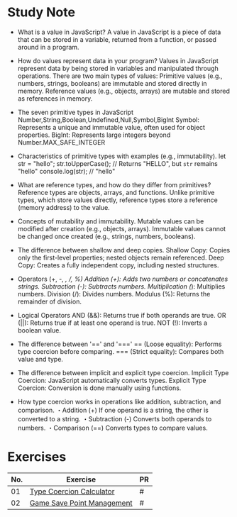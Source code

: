 # Study Note
  - What is a value in JavaScript?
  A value in JavaScript is a piece of data that can be stored in a variable, returned from a function, or passed around in a program. 

  - How do values represent data in your program?
  Values in JavaScript represent data by being stored in variables and manipulated through operations. There are two main types of values:
  Primitive values (e.g., numbers, strings, booleans) are immutable and stored directly in memory.
  Reference values (e.g., objects, arrays) are mutable and stored as references in memory.


  - The seven primitive types in JavaScript
  Number,String,Boolean,Undefined,Null,Symbol,BigInt
  Symbol: Represents a unique and immutable value, often used for object properties.
  BigInt: Represents large integers beyond Number.MAX_SAFE_INTEGER

  - Characteristics of primitive types with examples (e.g., immutability).
  let str = "hello";
  str.toUpperCase(); // Returns "HELLO", but `str` remains "hello"
  console.log(str); // "hello"
    

  - What are reference types, and how do they differ from primitives?
  Reference types are objects, arrays, and functions. Unlike primitive types, which store values directly, reference types store a reference (memory address) to the value.

  - Concepts of mutability and immutability.
  Mutable values can be modified after creation (e.g., objects, arrays).
  Immutable values cannot be changed once created (e.g., strings, numbers, booleans).

  - The difference between shallow and deep copies.
  Shallow Copy: Copies only the first-level properties; nested objects remain referenced.
  Deep Copy: Creates a fully independent copy, including nested structures.

  - Operators (+, -, *, /, %)
  Addition (+): Adds two numbers or concatenates strings.
  Subtraction (-): Subtracts numbers.
  Multiplication (*): Multiplies numbers.
  Division (/): Divides numbers.
  Modulus (%): Returns the remainder of division.
  
  - Logical Operators
  AND (&&): Returns true if both operands are true.
  OR (||): Returns true if at least one operand is true.
  NOT (!): Inverts a boolean value.
  
  - The difference between '==' and '==='
  == (Loose equality): Performs type coercion before comparing.
  === (Strict equality): Compares both value and type.
  
  - The difference between implicit and explicit type coercion.
  Implicit Type Coercion: JavaScript automatically converts types.
  Explicit Type Coercion: Conversion is done manually using functions.
  
  - How type coercion works in operations like addition, subtraction, and comparison.
  ・Addition (+)
  If one operand is a string, the other is converted to a string.
  ・Subtraction (-)
  Converts both operands to numbers.
  ・Comparison (==)
  Converts types to compare values.

# Exercises

| No. | Exercise                                                                                                                        | PR  |
| --- | ------------------------------------------------------------------------------------------------------------------------------- | --- |
| 01  | [Type Coercion Calculator](https://github.com/navynj/JS-Dive-Study/blob/main/content/guideline/chap01/1_values/exercise01.mdx)   | #   |
| 02  | [Game Save Point Management](https://github.com/navynj/JS-Dive-Study/blob/main/content/guideline/chap01/1_values/exercise02.mdx) | #   |

